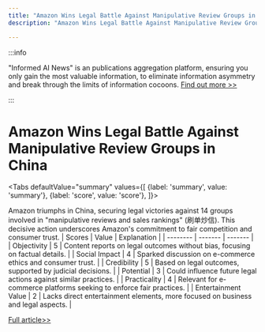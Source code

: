 ```yaml
---
title: "Amazon Wins Legal Battle Against Manipulative Review Groups in China"
description: "Amazon Wins Legal Battle Against Manipulative Review Groups in China"

---
```



:::info

"Informed AI News" is an publications aggregation platform, ensuring you only gain the most valuable information, to eliminate information asymmetry and break through the limits of information cocoons.  [Find out more >>](/)

:::

# Amazon Wins Legal Battle Against Manipulative Review Groups in China


<Tabs
	defaultValue="summary"
	values={[
	{label: 'summary', value: 'summary'},
	{label: 'score', value: 'score'},
]}>
<TabItem value="summary">


Amazon triumphs in China, securing legal victories against 14 groups involved in "manipulative reviews and sales rankings" (刷单炒信). This decisive action underscores Amazon's commitment to fair competition and consumer trust.
</TabItem>
<TabItem value="score">
	| Scores     | Value   | Explanation |
	| -------- | ------- | ------- |
	| Objectivity  | 5    | Content reports on legal outcomes without bias, focusing on factual details.    |
	| Social Impact | 4     | Sparked discussion on e-commerce ethics and consumer trust.    |
	| Credibility    | 5    | Based on legal outcomes, supported by judicial decisions.    |
	| Potential    | 3    | Could influence future legal actions against similar practices.    |
	| Practicality    | 4    | Relevant for e-commerce platforms seeking to enforce fair practices.    |
	| Entertainment Value    | 2    | Lacks direct entertainment elements, more focused on business and legal aspects.    |
</TabItem>
</Tabs>

[Full article>>](https://readhub.cn/topic/8aXshoyliH1)
